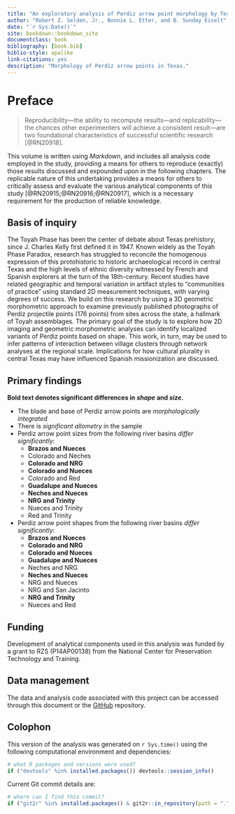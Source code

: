 ```yaml
--- 
title: "An exploratory analysis of Perdiz arrow point morphology by Texas river basins"
author: "Robert Z. Selden, Jr., Bonnie L. Etter, and B. Sunday Eiselt"
date: "`r Sys.Date()`"
site: bookdown::bookdown_site
documentclass: book
bibliography: [book.bib]
biblio-style: apalike
link-citations: yes
description: "Morphology of Perdiz arrow points in Texas."
---
```


# Preface {-}

>Reproducibility---the ability to recompute results---and replicability---the chances other experimenters will achieve a consistent result---are two foundational characteristics of successful scientific research [@RN20918].

This volume is written using _Markdown_, and includes all analysis code employed in the study, providing a means for others to reproduce (exactly) those results discussed and expounded upon in the following chapters. The replicable nature of this undertaking provides a means for others to critically assess and evaluate the various analytical components of this study [@RN20915;@RN20916;@RN20917], which is a necessary requirement for the production of reliable knowledge.

## Basis of inquiry

The Toyah Phase has been the center of debate about Texas prehistory, since J. Charles Kelly first defined it in 1947. Known widely as the Toyah Phase Paradox, research has struggled to reconcile the homogenous expression of this protohistoric to historic archaeological record in central Texas and the high levels of ethnic diversity witnessed by French and Spanish explorers at the turn of the 18th-century. Recent studies have related geographic and temporal variation in artifact styles to “communities of practice” using standard 2D measurement techniques, with varying degrees of success. We build on this research by using a 3D geometric morphometric approach to examine previously published photographs of Perdiz projectile points (176 points) from sites across the state, a hallmark of Toyah assemblages. The primary goal of the study is to explore how 2D imaging and geometric morphometric analyses can identify localized variants of Perdiz points based on shape. This work, in turn, may be used to infer patterns of interaction between village clusters through network analyses at the regional scale. Implications for how cultural plurality in central Texas may have influenced Spanish missionization are discussed.

## Primary findings

**Bold text denotes significant differences in _shape_ and _size_.**

* The blade and base of Perdiz arrow points are _morphologically integrated_
* There is _significant allometry_ in the sample
* Perdiz arrow point sizes from the following river basins _differ significantly_:
  + **Brazos and Nueces**
  + Colorado and Neches
  + **Colorado and NRG**
  + **Colorado and Nueces**
  + Colorado and Red
  + **Guadalupe and Nueces**
  + **Neches and Nueces**
  + **NRG and Trinity**
  + Nueces and Trinity
  + Red and Trinity
* Perdiz arrow point shapes from the following river basins _differ significantly_:
  + **Brazos and Nueces**
  + **Colorado and NRG**
  + **Colorado and Nueces**
  + **Guadalupe and Nueces**
  + Neches and NRG
  + **Neches and Nueces**
  + NRG and Nueces
  + NRG and San Jacinto
  + **NRG and Trinity**
  + Nueces and Red

## Funding

Development of analytical components used in this analysis was funded by a grant to RZS (P14AP00138) from the National Center for Preservation Technology and Training.

## Data management

The data and analysis code associated with this project can be accessed through this document or the [GitHub](https://github.com/aksel-blaise/texas.perdiz) repository.

## Colophon

This version of the analysis was generated on `r Sys.time()` using the following computational environment and dependencies: 

```r
# what R packages and versions were used?
if ("devtools" %in% installed.packages()) devtools::session_info()
```

Current Git commit details are:

```r
# where can I find this commit? 
if ("git2r" %in% installed.packages() & git2r::in_repository(path = ".")) git2r::repository(here::here())  
```
